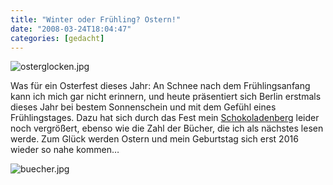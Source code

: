 ```yaml
---
title: "Winter oder Frühling? Ostern!"
date: "2008-03-24T18:04:47"
categories: [gedacht]
---
```


<img src='/blog/wp-content/uploads/2008/03/osterglocken.jpg' alt='osterglocken.jpg' />

Was für ein Osterfest dieses Jahr: An Schnee nach dem Frühlingsanfang kann ich mich gar nicht erinnern, und heute präsentiert sich Berlin erstmals dieses Jahr bei bestem Sonnenschein und mit dem Gefühl eines Frühlingstages. Dazu hat sich durch das Fest mein [Schokoladenberg](/blog/2008/03/10/scrum-und-schokolade/) leider noch vergrößert, ebenso wie die Zahl der Bücher, die ich als nächstes lesen werde. Zum Glück werden Ostern und mein Geburtstag sich erst 2016 wieder so nahe kommen... 

<img src='/blog/wp-content/uploads/2008/03/buecher.jpg' alt='buecher.jpg' />
